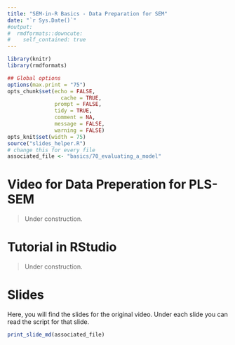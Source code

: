```yaml
---
title: "SEM-in-R Basics - Data Preparation for SEM"
date: "`r Sys.Date()`"
#output:
#  rmdformats::downcute:
#    self_contained: true
---
```



```r
library(knitr)
library(rmdformats)

## Global options
options(max.print = "75")
opts_chunk$set(echo = FALSE,
	             cache = TRUE,
               prompt = FALSE,
               tidy = TRUE,
               comment = NA,
               message = FALSE,
               warning = FALSE)
opts_knit$set(width = 75)
source("slides_helper.R")
# change this for every file
associated_file <- "basics/70_evaluating_a_model"

```


# Video for Data Preperation for PLS-SEM

> Under construction.

# Tutorial in RStudio

> Under construction.

# Slides

Here, you will find the slides for the original video. Under each slide you can read the script for that slide.

```r
print_slide_md(associated_file)

```




